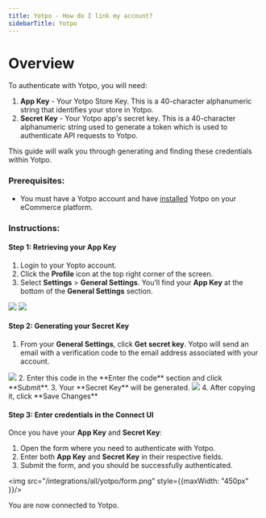 ```yaml
---
title: Yotpo - How do I link my account?
sidebarTitle: Yotpo
---
```


# Overview

To authenticate with Yotpo, you will need:
1. **App Key** - Your Yotpo Store Key. This is a 40-character alphanumeric string that identifies your store in Yotpo.
2. **Secret Key** - Your Yotpo app's secret key. This is a 40-character alphanumeric string used to generate a token which is used to authenticate API requests to Yotpo.

This guide will walk you through generating and finding these credentials within Yotpo.

### Prerequisites:

- You must have a Yotpo account and have [installed](https://support.yotpo.com/docs/yotpo-api) Yotpo on your eCommerce platform.

### Instructions:

#### Step 1: Retrieving your App Key
1. Login to your Yopto account.
2. Click the **Profile** icon at the top right corner of the screen.
3. Select **Settings** > **General Settings**. You’ll find your **App Key** at the bottom of the **General Settings** section.
<img src="/integrations/all/yotpo/settings.png" />
<img src="/integrations/all/yotpo/general_settings.png" />

#### Step 2: Generating your Secret Key
1. From your **General Settings**, click **Get secret key**. Yotpo will send an email with a verification code to the email address associated with your account.
<img src="/integrations/all/yotpo/secret_key.png" />
2. Enter this code in the **Enter the code** section and click **Submit**.
3. Your **Secret Key** will be generated.
<img src="/integrations/all/yotpo/generated_secret_key.png" />
4. After copying it, click **Save Changes**


#### Step 3: Enter credentials in the Connect UI

Once you have your **App Key** and **Secret Key**:
1. Open the form where you need to authenticate with Yotpo.
2. Enter both **App Key** and **Secret Key** in their respective fields.
3. Submit the form, and you should be successfully authenticated.

<img src="/integrations/all/yotpo/form.png" style={{maxWidth: "450px" }}/>

You are now connected to Yotpo.
